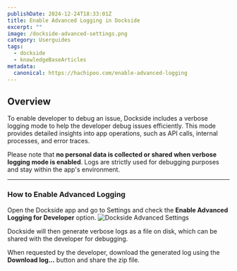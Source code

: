 ```yaml
---
publishDate: 2024-12-24T18:33:01Z
title: Enable Advanced Logging in Dockside
excerpt: ""
image: /dockside-advanced-settings.png
category: Userguides
tags:
  - dockside
  - knowledgeBaseArticles
metadata:
  canonical: https://hachipoo.com/enable-advanced-logging
---
```



## Overview

To enable developer to debug an issue, Dockside includes a verbose logging mode to help the developer debug issues efficiently. This mode provides detailed insights into app operations, such as API calls, internal processes, and error traces.

Please note that **no personal data is collected or shared when verbose logging mode is enabled**. Logs are strictly used for debugging purposes and stay within the app's environment.

---

### How to Enable Advanced Logging

Open the Dockside app and go to Settings and check the **Enable Advanced Logging for Developer** option.
![Dockside Advanced Settings](/dockside-advanced-settings.png)

Dockside will then generate verbose logs as a file on disk, which can be shared with the developer for debugging.

When requested by the developer, download the generated log using the **Download log...** button and share the zip file.

